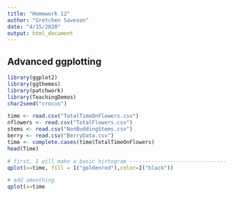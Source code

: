 ```yaml
---
title: "Homework 12"
author: "Gretchen Saveson"
date: "4/15/2020"
output: html_document
---
```


## Advanced ggplotting

```r
library(ggplot2)
library(ggthemes)
library(patchwork)
library(TeachingDemos)
char2seed("crocus")

time <- read.csv("TotalTimeOnFlowers.csv")
nflowers <- read.csv("TotalFlowers.csv")
stems <- read.csv("NonBuddingStems.csv")
berry <- read.csv("BerryData.csv")
time <- complete.cases(time$TotalTimeOnFlowers)
head(Time)

# first, I will make a basic histogram -------------------------------
qplot(x=time, fill = I("goldenrod"),color=I("black"))

# add smoothing
qplot(x=time




```